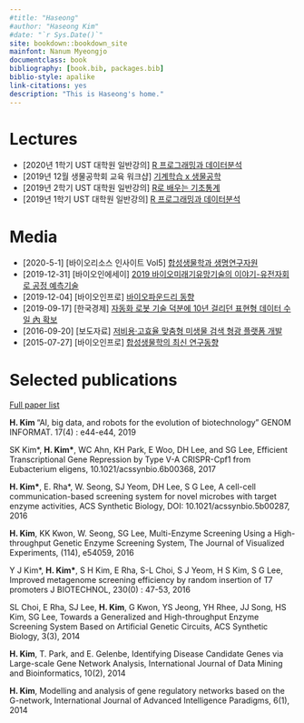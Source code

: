 ```yaml
--- 
#title: "Haseong"
#author: "Haseong Kim"
#date: "`r Sys.Date()`"
site: bookdown::bookdown_site
mainfont: Nanum Myeongjo
documentclass: book
bibliography: [book.bib, packages.bib]
biblio-style: apalike
link-citations: yes
description: "This is Haseong's home."
--- 
```

 
# Lectures
 
* [2020년 1학기 UST 대학원 일반강의] [R 프로그래밍과 데이터분석](https://greendaygh.github.io/Rprog2020/)
* [2019년 12월 생물공학회 교육 워크샵] [기계학습 x 생물공학](https://github.com/greendaygh/bioengml)
* [2019년 2학기 UST 대학원 일반강의] [R로 배우는 기초통계](https://greendaygh.github.io/Rstat2019/)
* [2019년 1학기 UST 대학원 일반강의] [R 프로그래밍과 데이터분석](https://greendaygh.github.io/Rprog2019/)

# Media

* [2020-5-1] [바이오리소스 인사이트 Vol5] [합성생물학과 생명연구자원](https://www.kobis.re.kr/go_document?page_name=publication_bio_insight)
* [2019-12-31] [바이오인에세이] [2019 바이오미래기유망기술의 이야기-유전자회로 공정 예측기술](https://www.bioin.or.kr/board.do?num=292912&cmd=view&bid=essay)
* [2019-12-04] [바이오인프로] [바이오파운드리 동향](https://www.bioin.or.kr/board.do?num=292266&cmd=view&bid=report&cPage=1&cate1=all&cate2=all2)
* [2019-09-17] [한국경제] [자동화 로봇 기술 덕분에 10년 걸리던 표현형 데이터 수일 內 확보](https://www.hankyung.com/it/article/2019091732761)
* [2016-09-20] [보도자료] [저비용·고효율 맞춤형 미생물 검색 형광 플랫폼 개발](https://www.bioin.or.kr/board.do?num=263870&cmd=view&bid=research)
* [2015-07-27] [바이오인프로] [합성생물학의 최신 연구동향](https://www.bioin.or.kr/board.do?num=253760&cmd=view&bid=report)


# Selected publications

[Full paper list](http://home.kribb.re.kr/haseong/)

**H. Kim ** "AI, big data, and robots for the evolution of biotechnology" GENOM INFORMAT. 17(4) : e44-e44, 2019

SK Kim\*, **H. Kim\***, WC Ahn, KH Park, E Woo, DH Lee, and SG Lee, Efficient Transcriptional Gene Repression by Type V-A CRISPR-Cpf1 from Eubacterium eligens, 10.1021/acssynbio.6b00368, 2017

**H. Kim\***, E. Rha\*, W. Seong, SJ Yeom, DH Lee, S G Lee, A cell-cell communication-based screening system for novel microbes with target enzyme activities, ACS Synthetic Biology, DOI: 10.1021/acssynbio.5b00287, 2016

**H. Kim**, KK Kwon, W. Seong, SG Lee, Multi-Enzyme Screening Using a High-throughput Genetic Enzyme Screening System, The Journal of Visualized Experiments, (114), e54059, 2016

Y J Kim\*, **H. Kim\***, S H Kim, E Rha, S-L Choi, S J Yeom, H S Kim, S G Lee, Improved metagenome screening efficiency by random insertion of T7 promoters J BIOTECHNOL, 230(0) : 47-53, 2016

SL Choi, E Rha, SJ Lee, **H. Kim**, G Kwon, YS Jeong, YH Rhee, JJ Song, HS Kim, SG Lee, Towards a Generalized and High-throughput Enzyme Screening System Based on Artificial Genetic Circuits, ACS Synthetic Biology, 3(3), 2014

**H. Kim**, T. Park, and E. Gelenbe, Identifying Disease Candidate Genes via Large-scale Gene Network Analysis, International Journal of Data Mining and Bioinformatics, 10(2), 2014

**H. Kim**, Modelling and analysis of gene regulatory networks based on the G-network, International Journal of Advanced Intelligence Paradigms, 6(1), 2014


